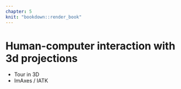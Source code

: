 ```yaml
---
chapter: 5
knit: "bookdown::render_book"
---
```


# Human-computer interaction with 3d projections {#ch:hci}

* Tour in 3D
* ImAxes / IATK

